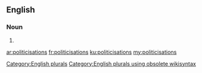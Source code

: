 ==English==

===Noun===
{{head|en}}

# {{plural of|politicisation}}

[[Category:English plurals]][[Category:English plurals using obsolete wikisyntax]]

[[ar:politicisations]]
[[fr:politicisations]]
[[ku:politicisations]]
[[my:politicisations]]